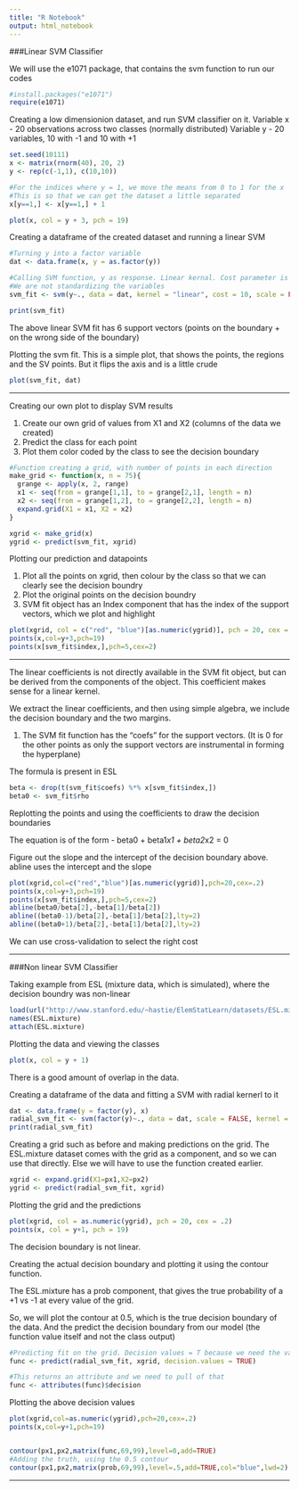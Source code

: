 ```yaml
---
title: "R Notebook"
output: html_notebook
---
```


###Linear SVM Classifier

We will use the e1071 package, that contains the svm function to run our codes

```r
#install.packages("e1071")
require(e1071)
```


Creating a low dimensionion dataset, and run SVM classifier on it.
Variable x - 20 observations across two classes (normally distributed)
Variable y - 20 variables, 10 with -1 and 10 with +1
```r
set.seed(10111)
x <- matrix(rnorm(40), 20, 2)
y <- rep(c(-1,1), c(10,10))

#For the indices where y = 1, we move the means from 0 to 1 for the x
#This is so that we can get the dataset a little separated
x[y==1,] <- x[y==1,] + 1

plot(x, col = y + 3, pch = 19)
```


Creating a dataframe of the created dataset and running a linear SVM

```r

#Turning y into a factor variable
dat <- data.frame(x, y = as.factor(y))

#Calling SVM function, y as response. Linear kernal. Cost parameter is 10
#We are not standardizing the variables
svm_fit <- svm(y~., data = dat, kernel = "linear", cost = 10, scale = FALSE)

print(svm_fit)
```

The above linear SVM fit has 6 support vectors (points on the boundary + on the wrong side of the boundary)

Plotting the svm fit. This is a simple plot, that shows the points, the regions and the SV points. But it flips the axis and is a little crude

```r
plot(svm_fit, dat)
```

---

Creating our own plot to display SVM results

1) Create our own grid of values from X1 and X2 (columns of the data we created)
2) Predict the class for each point
3) Plot them color coded by the class to see the decision boundary

```r
#Function creating a grid, with number of points in each direction
make_grid <- function(x, n = 75){
  grange <- apply(x, 2, range)
  x1 <- seq(from = grange[1,1], to = grange[2,1], length = n)
  x2 <- seq(from = grange[1,2], to = grange[2,2], length = n)
  expand.grid(X1 = x1, X2 = x2)
}

xgrid <- make_grid(x)
ygrid <- predict(svm_fit, xgrid)

```


Plotting our prediction and datapoints

1) Plot all the points on xgrid, then colour by the class so that we can clearly see the decision boundry
2) Plot the original points on the decision boundry
3) SVM fit object has an Index component that has the index of the support vectors, which we plot and highlight

```r
plot(xgrid, col = c("red", "blue")[as.numeric(ygrid)], pch = 20, cex = .2)
points(x,col=y+3,pch=19)
points(x[svm_fit$index,],pch=5,cex=2)

```

---

The linear coefficients is not directly available in the SVM fit object, but can be derived from the components of the object. This coefficient makes sense for a linear kernel.

We extract the linear coefficients, and then using simple algebra, we include the decision boundary and the two margins.

1) The SVM fit function has the "coefs" for the support vectors. (It is 0 for the other points as only the support vectors are instrumental in forming the hyperplane)

The formula is present in ESL
```r
beta <- drop(t(svm_fit$coefs) %*% x[svm_fit$index,])
beta0 <- svm_fit$rho
```


Replotting the points and using the coefficients to draw the decision boundaries

The equation is of the form -
beta0 + beta1*x1 + beta2*x2 = 0

Figure out the slope and the intercept of the decision boundary above. abline uses the intercept and the slope

```r
plot(xgrid,col=c("red","blue")[as.numeric(ygrid)],pch=20,cex=.2)
points(x,col=y+3,pch=19)
points(x[svm_fit$index,],pch=5,cex=2)
abline(beta0/beta[2],-beta[1]/beta[2])
abline((beta0-1)/beta[2],-beta[1]/beta[2],lty=2)
abline((beta0+1)/beta[2],-beta[1]/beta[2],lty=2)

```


We can use cross-validation to select the right cost

---

###Non linear SVM Classifier

Taking example from ESL (mixture data, which is simulated), where the decision boundry was non-linear

```r
load(url("http://www.stanford.edu/~hastie/ElemStatLearn/datasets/ESL.mixture.rda"))
names(ESL.mixture)
attach(ESL.mixture)
```

Plotting the data and viewing the classes

```r
plot(x, col = y + 1)
```

There is a good amount of overlap in the data.

Creating a dataframe of the data and fitting a SVM with radial kernerl to it

```r
dat <- data.frame(y = factor(y), x)
radial_svm_fit <- svm(factor(y)~., data = dat, scale = FALSE, kernel = "radial", cost = 5)
print(radial_svm_fit)
```

Creating a grid such as before and making predictions on the grid.
The ESL.mixture dataset comes with the grid as a component, and so we can use that directly. Else we will have to use the function created earlier.
```r
xgrid <- expand.grid(X1=px1,X2=px2)
ygrid <- predict(radial_svm_fit, xgrid)
```

Plotting the grid and the predictions

```r
plot(xgrid, col = as.numeric(ygrid), pch = 20, cex = .2)
points(x, col = y+1, pch = 19)
```

The decision boundary is not linear.

Creating the actual decision boundary and plotting it using the contour function.

The ESL.mixture has a prob component, that gives the true probability of a +1 vs -1 at every value of the grid.

So, we will plot the contour at 0.5, which is the true decision boundary of the data. And the predict the decision boundary from our model (the function value itself and not the class output)

```r
#Predicting fit on the grid. Decision values = T because we need the value of the function and not just the classification
func <- predict(radial_svm_fit, xgrid, decision.values = TRUE)

#This returns an attribute and we need to pull of that
func <- attributes(func)$decision

```


Plotting the above decision values

```r
plot(xgrid,col=as.numeric(ygrid),pch=20,cex=.2)
points(x,col=y+1,pch=19)


contour(px1,px2,matrix(func,69,99),level=0,add=TRUE)
#Adding the truth, using the 0.5 contour
contour(px1,px2,matrix(prob,69,99),level=.5,add=TRUE,col="blue",lwd=2)
```

---